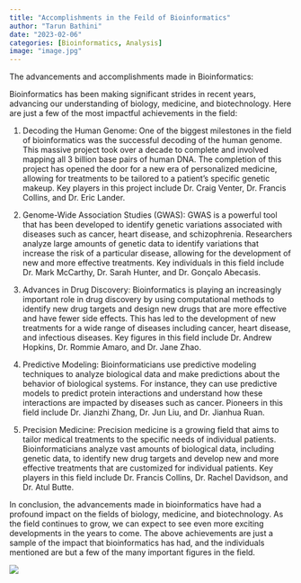 ```yaml
---
title: "Accomplishments in the Feild of Bioinformatics"
author: "Tarun Bathini"
date: "2023-02-06"
categories: [Bioinformatics, Analysis]
image: "image.jpg"
---
```


The advancements and accomplishments made in Bioinformatics:

Bioinformatics has been making significant strides in recent years, advancing our understanding of biology, medicine, and biotechnology. Here are just a few of the most impactful achievements in the field:

1.  Decoding the Human Genome: One of the biggest milestones in the field of bioinformatics was the successful decoding of the human genome. This massive project took over a decade to complete and involved mapping all 3 billion base pairs of human DNA. The completion of this project has opened the door for a new era of personalized medicine, allowing for treatments to be tailored to a patient's specific genetic makeup. Key players in this project include Dr. Craig Venter, Dr. Francis Collins, and Dr. Eric Lander.

2.  Genome-Wide Association Studies (GWAS): GWAS is a powerful tool that has been developed to identify genetic variations associated with diseases such as cancer, heart disease, and schizophrenia. Researchers analyze large amounts of genetic data to identify variations that increase the risk of a particular disease, allowing for the development of new and more effective treatments. Key individuals in this field include Dr. Mark McCarthy, Dr. Sarah Hunter, and Dr. Gonçalo Abecasis.

3.  Advances in Drug Discovery: Bioinformatics is playing an increasingly important role in drug discovery by using computational methods to identify new drug targets and design new drugs that are more effective and have fewer side effects. This has led to the development of new treatments for a wide range of diseases including cancer, heart disease, and infectious diseases. Key figures in this field include Dr. Andrew Hopkins, Dr. Rommie Amaro, and Dr. Jane Zhao.

4.  Predictive Modeling: Bioinformaticians use predictive modeling techniques to analyze biological data and make predictions about the behavior of biological systems. For instance, they can use predictive models to predict protein interactions and understand how these interactions are impacted by diseases such as cancer. Pioneers in this field include Dr. Jianzhi Zhang, Dr. Jun Liu, and Dr. Jianhua Ruan.

5.  Precision Medicine: Precision medicine is a growing field that aims to tailor medical treatments to the specific needs of individual patients. Bioinformaticians analyze vast amounts of biological data, including genetic data, to identify new drug targets and develop new and more effective treatments that are customized for individual patients. Key players in this field include Dr. Francis Collins, Dr. Rachel Davidson, and Dr. Atul Butte.

In conclusion, the advancements made in bioinformatics have had a profound impact on the fields of biology, medicine, and biotechnology. As the field continues to grow, we can expect to see even more exciting developments in the years to come. The above achievements are just a sample of the impact that bioinformatics has had, and the individuals mentioned are but a few of the many important figures in the field.

![](images/image-1538071070.png)
